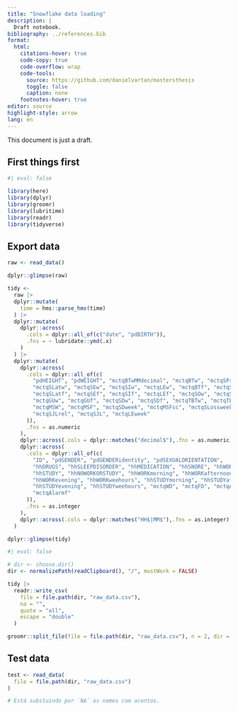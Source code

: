 ```yaml
---
title: "Snowflake data loading"
description: |
  Draft notebook.
bibliography: ../references.bib
format:
  html:
    citations-hover: true
    code-copy: true
    code-overflow: wrap
    code-tools:
      source: https://github.com/danielvartan/mastersthesis
      toggle: false
      caption: none
    footnotes-hover: true
editor: source
highlight-style: arrow
lang: en
---
```


<!-- Go to <https://quarto.org/docs/guide/> for Quarto's documentation. -->

::: {.callout-note}
This document is just a draft.
:::

## First things first

```r
#| eval: false

library(here)
library(dplyr)
library(groomr)
library(lubritime)
library(readr)
library(tidyverse)
```

## Export data

```r
raw <- read_data()
```

```r
dplyr::glimpse(raw)
```

```r
tidy <- 
  raw |>
  dplyr::mutate(
    time = hms::parse_hms(time)
  ) |>
  dplyr::mutate(
    dplyr::across(
      .cols = dplyr::all_of(c("date", "pdBIRTH")),
      .fns = ~ lubridate::ymd(.x)
    )
  ) |>
  dplyr::mutate(
    dplyr::across(
      .cols = dplyr::all_of(c(
        "pdHEIGHT", "pdWEIGHT", "mctqBTwMMdecimal", "mctqBTw", "mctqSPrepw",
        "mctqSLatw", "mctqSEw", "mctqSIw", "mctqLEw", "mctqBTf", "mctqSPrepf",
        "mctqSLatf", "mctqSEf", "mctqSIf", "mctqLEf", "mctqSOw", "mctqSOf",
        "mctqGUw", "mctqGUf", "mctqSDw", "mctqSDf", "mctqTBTw", "mctqTBTf",
        "mctqMSW", "mctqMSF", "mctqSDweek", "mctqMSFsc", "mctqSLossweek",
        "mctqSJLrel", "mctqSJL", "mctqLEweek"
      )),
      .fns = as.numeric
    ),
    dplyr::across(.cols = dplyr::matches("decimal$"),.fns = as.numeric),
    dplyr::across(
      .cols = dplyr::all_of(c(
        "ID", "pdGENDER", "pdGENDERidentity", "pdSEXUALORIENTATION",
        "hhDRUGS", "hhSLEEPDISORDER", "hhMEDICATION", "hhSNORE", "hhWORK",
        "hhSTUDY", "hhNOWORKORSTUDY", "hhWORKmorning", "hhWORKafternoon",
        "hhWORKevening", "hhWORKweehours", "hhSTUDYmorning", "hhSTUDYafternoon",
        "hhSTUDYevening", "hhSTUDYweehours", "mctqWD", "mctqFD", "mctqAlarmw",
        "mctqAlarmf"
      )),
      .fns = as.integer
    ),
    dplyr::across(.cols = dplyr::matches("HH$|MM$"),.fns = as.integer)
  )
```

```r
dplyr::glimpse(tidy)
```

```r
#| eval: false

# dir <- choose.dir()
dir <- normalizePath(readClipboard(), "/", mustWork = FALSE)

tidy |>
  readr::write_csv(
    file = file.path(dir, "raw_data.csv"),
    na = "",
    quote = "all",
    escape = "double"
  )

groomr::split_file(file = file.path(dir, "raw_data.csv"), n = 2, dir = dir)
```

## Test data

```r
test <- read_data(
  file = file.path(dir, "raw_data.csv")
)

# Está substuindo por `NA` os nomes com acentos.
```

